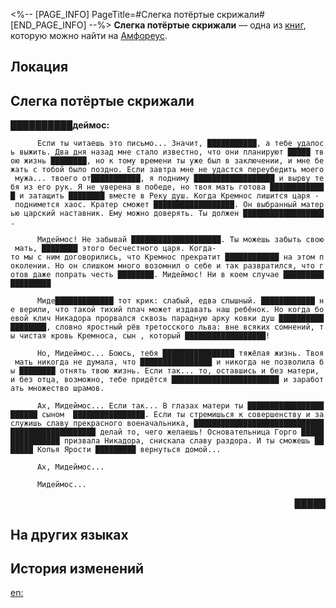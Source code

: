 <%-- [PAGE_INFO]
PageTitle=#Слегка потёртые скрижали#
[END_PAGE_INFO] --%>
{{Дополнить}}
{{Книга Инфобокс
|id           = 466
|partIds      = 190777
|Название     = 
|Изображение  = Предмет Книга Амфореус 4.png
|Мир          = Амфореус
|Томов        = 1
|Автор        = <!--нужно добавить-->
|Описание     = После перевода Мидеем на общий язык на этих скрижалях можно разобрать почти все надписи. Впрочем, с течением времени скрижали слегка разрушились, и текст стал размытым.
|Том1         = {{tx}}
|Источник1    = {{tx|Отсутствует источник}}
|Персонажи    = 
|Фракции      = 
}}
'''Слегка потёртые скрижали''' — одна из [[Книги|книг]], которую можно найти на [[Амфореус]].

==Локация==
{{Отметка карты|<!--название карты-->|<!--id отметки-->}}

==Слегка потёртые скрижали==
'''██████████деймос:'''

       Если ты читаешь это письмо... Значит, ███████████, а тебе удалось выжить. Два дня назад мне стало известно, что они планируют █████ твою жизнь ████████, но к тому времени ты уже был в заключении, и мне бежать с тобой было поздно. Если завтра мне не удастся переубедить моего мужа... твоего от███████████, я подниму ██████████████████ и вырву тебя из его рук. Я не уверена в победе, но твоя мать готова █████████████ и затащить ████████ вместе в Реку душ. Когда Кремнос лишится царя - поднимется хаос. Кратер сможет ██████████████████. Он выбранный матерью царский наставник. Ему можно доверять. Ты должен ██████████████████.

       Мидеймос! Не забывай ████████████████████. Ты можешь забыть свою мать, ████████ этого бесчестного царя. Когда-то мы с ним договорились, что Кремнос прекратит ████████████ на этом поколении. Но он слишком много возомнил о себе и так развратился, что готов даже попрать честь ████████. Мидеймос! Ни в коем случае ██████████████████

       Миде█████████████ тот крик: слабый, едва слышный. ████████████ не верили, что такой тихий плач может издавать наш ребёнок. Но когда боевой клич Никадора прорвался сквозь парадную арку ковки душ ██████████████████, словно яростный рёв третосского льва: вне всяких сомнений, ты чистая кровь Кремноса, сын {{Rubi|Горго|основательница Кремноса}}, который ██████████████████!

       Но, Мидеймос... Боюсь, тебя ████████████████ тяжёлая жизнь. Твоя мать никогда не думала, что ████████████████ и никогда не позволила бы ████████ отнять твою жизнь. Если так... то, оставшись и без матери, и без отца, возможно, тебе придётся ████████████████████████ и заработать множество шрамов.

       Ах, Мидеймос... Если так... В глазах матери ты ███████████████████████ сыном {{Rubi|Горго|основательница Кремноса}} ████████████████. Если ты стремишься к совершенству и заслужишь славу прекрасного военачальника, ████████████████████████████████████████████████ делай то, чего желаешь! Основательница Горго ████████████████ призвала Никадора, снискала славу раздора. И ты сможешь ███████ Копья Ярости █████████ вернуться домой...

       Ах, Мидеймос...

       Мидеймос...

           <div align="right">█████</div>



==На других языках==
{{На других языках
|en   = Worn Stone Letter Tablet
|zhs  = 有所磨损的信笺石板
|zht  = 有所磨損的信箋石板
|ja   = 磨耗した便箋の石板
|ko   = 마모된 편지 석판
|es   = Losa desgastada con mensajes
|fr   = Tablette de lettres en pierre usée
|ru   = Слегка потёртые скрижали
|th   = แผ่นหินจดหมายที่สึกหรอ
|vi   = Phiến Đá Viết Thư Sứt Mẻ
|de   = Beschädigte Nachrichtentafel
|id   = Tablet Batu Surat yang Usang
|pt   = Tabuleta de Pedra Grafada Desgastada
}}

==История изменений==
{{История изменений|3.5}}

[[en:]]